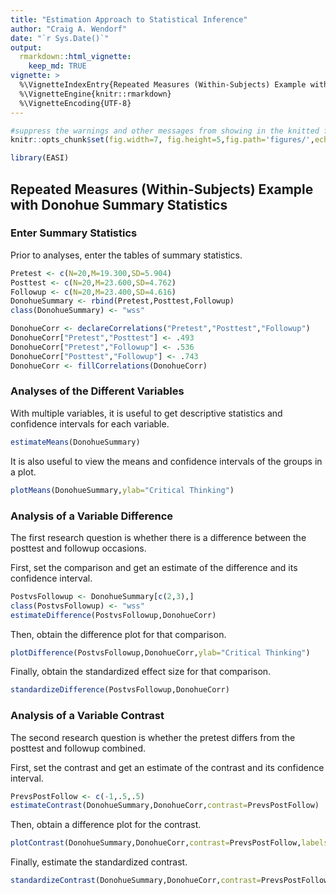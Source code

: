 ```yaml
---
title: "Estimation Approach to Statistical Inference"
author: "Craig A. Wendorf"
date: "`r Sys.Date()`"
output: 
  rmarkdown::html_vignette:
    keep_md: TRUE
vignette: >
  %\VignetteIndexEntry{Repeated Measures (Within-Subjects) Example with Donohue Summary Statistics}
  %\VignetteEngine{knitr::rmarkdown}
  %\VignetteEncoding{UTF-8}
---
```


```r
#suppress the warnings and other messages from showing in the knitted file.
knitr::opts_chunk$set(fig.width=7, fig.height=5,fig.path='figures/',echo=TRUE,warning=FALSE,message=FALSE)
```

```r
library(EASI)
```

## Repeated Measures (Within-Subjects) Example with Donohue Summary Statistics

### Enter Summary Statistics

Prior to analyses, enter the tables of summary statistics.

```r
Pretest <- c(N=20,M=19.300,SD=5.904)
Posttest <- c(N=20,M=23.600,SD=4.762)
Followup <- c(N=20,M=23.400,SD=4.616)
DonohueSummary <- rbind(Pretest,Posttest,Followup)
class(DonohueSummary) <- "wss"

DonohueCorr <- declareCorrelations("Pretest","Posttest","Followup")
DonohueCorr["Pretest","Posttest"] <- .493
DonohueCorr["Pretest","Followup"] <- .536
DonohueCorr["Posttest","Followup"] <- .743
DonohueCorr <- fillCorrelations(DonohueCorr)
```

### Analyses of the Different Variables

With multiple variables, it is useful to get descriptive statistics and confidence intervals for each variable.

```r
estimateMeans(DonohueSummary)
```

It is also useful to view the means and confidence intervals of the groups in a plot.

```r
plotMeans(DonohueSummary,ylab="Critical Thinking")
```
 
### Analysis of a Variable Difference

The first research question is whether there is a difference between the posttest and followup occasions.

First, set the comparison and get an estimate of the difference and its confidence interval.

```r
PostvsFollowup <- DonohueSummary[c(2,3),]
class(PostvsFollowup) <- "wss"
estimateDifference(PostvsFollowup,DonohueCorr)
```

Then, obtain the difference plot for that comparison.

```r
plotDifference(PostvsFollowup,DonohueCorr,ylab="Critical Thinking")
```

Finally, obtain the standardized effect size for that comparison.

```r
standardizeDifference(PostvsFollowup,DonohueCorr)
```

### Analysis of a Variable Contrast

The second research question is whether the pretest differs from the posttest and followup combined.

First, set the contrast and get an estimate of the contrast and its confidence interval.

```r
PrevsPostFollow <- c(-1,.5,.5)
estimateContrast(DonohueSummary,DonohueCorr,contrast=PrevsPostFollow)
```

Then, obtain a difference plot for the contrast.

```r
plotContrast(DonohueSummary,DonohueCorr,contrast=PrevsPostFollow,labels=c("Pretest","Post&Follow"),ylab="Critical Thinking")
```

Finally, estimate the standardized contrast.

```r
standardizeContrast(DonohueSummary,DonohueCorr,contrast=PrevsPostFollow)
```
